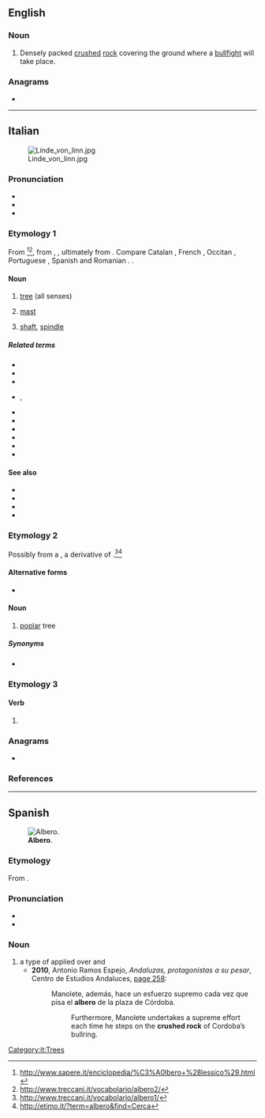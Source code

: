 {{also|alberò}}
==English==

===Noun===
{{en-noun|-}}

# Densely packed [[crushed]] [[rock]] covering the ground where a [[bullfight]] will take place.

===Anagrams===
* {{anagrams|en|Boreal|boreal}}

----

==Italian==
{{wikipedia|lang=it}}
[[Image:Linde_von_linn.jpg|thumb|right]]

===Pronunciation===
* {{IPA|[ˈalbero]|lang=it}}
* {{hyphenation|àl|be|ro|lang=it}}
* {{audio|it-albero.ogg|Audio (IT)|lang=it}}

===Etymology 1===
From {{inh|it|la|arbor|arbor, arborem}}<ref>http://www.sapere.it/enciclopedia/%C3%A0lbero+%28lessico%29.html</ref><ref>http://www.treccani.it/vocabolario/albero2/</ref>, from {{inh|it|itc-ola|arbōs}}, {{m|la||arbōsis}}, ultimately from {{der|it|ine-pro|*h₂erHdʰ-||high, to grow}}. Compare Catalan {{m|ca|arbre}}, French {{m|fr|arbre}}, Occitan {{m|oc|arbre}}, Portuguese {{m|pt|árvore}}, Spanish {{m|es|árbol}} and Romanian {{m|ro|arbore}}. {{doublet|arbore|lang=it}}.

====Noun====
{{it-noun|m}}

# [[tree]] (all senses)
# {{lb|it|nautical}} [[mast]]
# [[shaft]], [[spindle]]

=====Related terms=====
* {{l|it|alberato}}
* {{l|it|alberatura}}
* {{l|it|alberello}}
* {{l|it|albereta}}, {{l|it|albereto}}
* {{l|it|alberetto}}
* {{l|it|alberino}}
* {{l|it|arboreo}}
* {{l|it|arboreto}}
* {{l|it|arboricoltura}}
* {{l|it|albero di Natale}}

====See also====
* {{l|it|corteccia}}
* {{l|it|fusto}}
* {{l|it|radice}}
* {{l|it|ramo}}

===Etymology 2===
Possibly from a {{inh|it|VL.|*albarus}}, a derivative of {{inh|it|la|albus||white}}.<ref>http://www.treccani.it/vocabolario/albero1/</ref><ref>http://etimo.it/?term=albero&find=Cerca</ref>

====Alternative forms====
* {{l|it|albaro}} {{qualifier|regional}}

====Noun====
{{it-noun|m}}

# [[poplar]] tree

=====Synonyms=====
* {{l|it|pioppo}}

===Etymology 3===

====Verb====
{{head|it|verb form}}

# {{inflection of|alberare||1|s|pres|indc|lang=it}}

===Anagrams===
* {{l|it|albore}}

===References===
<references/>

[[Category:it:Trees]]

----

==Spanish==
{{was fwotd|2013|November|2|lang=es}}
[[File:Alberoenelparque.JPG|thumb|'''Albero'''.]]

===Etymology===
From {{inh|es|la|albārius||pertaining to the whitening of walls}}.

===Pronunciation===
* {{IPA|/alˈbeɾo/|lang=es}}
* {{hyphenation|al|be|ro|lang=es}}

===Noun===
{{es-noun|m}}

# a type of {{l|en|crush|crushed}} {{l|en|rock}} applied over {{l|en|garden|gardens}} and {{l|en|bullring}} {{l|en|arena|arenas}}
#* '''2010''', Antonio Ramos Espejo, ''Andaluzas, protagonistas a su pesar'', Centro de Estudios Andaluces, [http://books.google.com/books?id=qcAD-ME3SXYC&pg=PA258&dq=%22albero%22#v=onepage page 258]:
#*: Manolete, además, hace un esfuerzo supremo cada vez que pisa el '''albero''' de la plaza de Córdoba.
#*:: Furthermore, Manolete undertakes a supreme effort each time he steps on the '''crushed rock''' of Cordoba’s bullring.